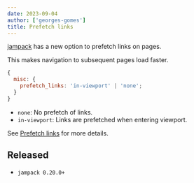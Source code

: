 ```yaml
---
date: 2023-09-04
author: ['georges-gomes']
title: Prefetch links
---
```


[jampack](/) has a new option to prefetch links on pages.

This makes navigation to subsequent pages load faster.

```js
{
  misc: {
    prefetch_links: 'in-viewport' | 'none';
  }
}
```

- `none`: No prefetch of links.
- `in-viewport`: Links are prefetched when entering viewport.

See [Prefetch links](/features/prefetch-links/) for more details.

## Released

- `jampack 0.20.0+`
